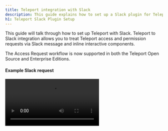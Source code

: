 ```yaml
---
title: Teleport integration with Slack
description: This guide explains how to set up a Slack plugin for Teleport for privilege elevation approvals.
h1: Teleport Slack Plugin Setup
---
```


This guide will talk through how to set up Teleport with Slack. Teleport to Slack integration allows you to treat Teleport access and permission requests via Slack message and inline interactive components.

<Admonition type="tip">
  The Access Request workflow is now supported in both the Teleport Open Source and Enterprise Editions.
</Admonition>


#### Example Slack request

<video controls>
  <source
    src="../../../img/enterprise/plugins/slack/slack.mp4"
    type="video/mp4"
  />

  <source
    src="../../../img/enterprise/plugins/slack/slack.webm"
    type="video/webm"
  />

  Your browser does not support the video tag.
</video>

## Setup

### Prerequisites

This guide assumes that you have:

- Teleport Enterprise 4.2.8 or newer.
- Admin privileges with access to `tctl`.
- Slack Admin Privileges to create an app and install it in your workspace.

#### Create User and Role for access

Log into Teleport Authentication Server, this is where you normally run `tctl`. Create a
new user and role that only has API access to the `access_request` API. The below script
will create a yaml resource file for a new user and role.

Create a non-interactive bot `access-plugin` user and role.

```bash
kind: user
metadata:
  name: access-plugin
spec:
  roles: ['access-plugin']
version: v2
---
kind: role
version: v3
metadata:
  name: access-plugin
spec:
  allow:
    rules:
      - resources: ['access_request']
        verbs: ['list', 'read']
      - resources: ['access_plugin_data']
        verbs: ['update']
    # teleport currently refuses to issue certs for a user with 0 logins,
    # this restriction may be lifted in future versions.
    logins: ['access-plugin-not-used']
```

Here and below follow along and create yaml resources using `tctl create -f`:

```
$ tctl create -f access.yaml
```

<Admonition type="tip">
  If you're using other plugins, you might want to create different users and roles for different plugins
</Admonition>

#### Export access-plugin certificate

Teleport Plugin uses the `access-plugin` role and user to perform the approval. We export the identity files, using [`tctl auth sign`](https://gravitational.com/teleport/docs/cli-docs/#tctl-auth-sign).

```bash
$ tctl auth sign --format=tls --user=access-plugin --out=auth --ttl=720h
# ...
```

The above sequence should result in three PEM encoded files being generated: `auth.crt`, `auth.key`, and `auth.cas` (certificate, private key, and CA certs respectively).  We'll reference the auth.crt, auth.key, and auth.cas files later when [configuring the plugins](#configuring-teleport-slack).

<Admonition
  type="note"
  title="Certificate Lifetime"
>
  By default, [`tctl auth sign`](https://gravitational.com/teleport/docs/cli-docs/#tctl-auth-sign) produces certificates with a relatively short lifetime. For production deployments, the `--ttl` flag can be used to ensure a more practical certificate lifetime. `--ttl=8760h` exports a 1-year token
</Admonition>

### Create Slack app

We'll create a new Slack app and set up auth tokens and callback URLs so that Slack knows how to notify the Teleport plugin when Approve / Deny buttons are clicked.

You'll need to:

1. Create a new app, pick a name and select a workspace it belongs to.
2. Add OAuth Scopes. This is required by Slack for the app to be installed — we'll only need a single scope to post messages to your Slack account.
3. Obtain OAuth token

#### Creating a New Slack app

Visit [https://api.slack.com/apps](https://api.slack.com/apps) to create a new Slack App.

**App Name:** Teleport<br/>
**Development Slack Workspace:** Pick the workspace you'd like the requests to show up in. <br/>
**App Icon:** 

<img src="../../../img/enterprise/plugins/teleport_bot@2x.png" alt="Teleport Bot Icon" width="100"/>

*Right-click and select "Save Image As...".*

![Create Slack App](../../../img/enterprise/plugins/slack/Create-a-Slack-App.png)

#### Selecting OAuth scopes

On the App screen, go to “OAuth and Permissions” under Features in the sidebar menu. Then scroll to Scopes, and add `chat:write, incoming-webhook, users:read, users:read.email` scopes so that our plugin can post messages to your Slack channels.

![API Scopes](../../../img/enterprise/plugins/slack/api-scopes.png)

#### Obtain OAuth token

![OAuth Tokens](../../../img/enterprise/plugins/slack/OAuth.png)

#### Add to workspace

![OAuth Tokens](../../../img/enterprise/plugins/slack/Slackbot-Permissions.png)
After adding to the workspace, you still need to invite the bot to the channel. Do this by using the `@` command,
and inviting them to the channel.
![Invite bot to channel](../../../img/enterprise/plugins/slack/invite-user-to-team.png)

## Installing the Teleport Slack Plugin

We recommend installing the Teleport Plugins alongside the Teleport Proxy. This is an ideal
location as plugins have a low memory footprint, and will require both public internet access
and Teleport Auth access.  We currently only provide linux-amd64 binaries, you can also
compile these plugins from [source](https://github.com/gravitational/teleport-plugins/tree/master/access/slack).

**Install the plugin**

<Tabs>
<TabItem label="Download">
  ```bash
  $ curl -L https://get.gravitational.com/teleport-access-slack-v(=teleport.version=)-linux-amd64-bin.tar.gz
  $ tar -xzf teleport-access-slack-v(=teleport.version=)-linux-amd64-bin.tar.gz
  $ cd teleport-access-slack
  $ ./install
  ```
</TabItem>
<TabItem label="From Source">
  To install from source you need `git` and `go >= (=teleport.golang=)` installed.

  ```bash
  # Checkout teleport-plugins
  $ git clone https://github.com/gravitational/teleport-plugins.git
  $ cd teleport-plugins/access/slack
  $ make
  ```
</TabItem>
</Tabs>

Run `./install` in from 'teleport-slack' or place the executable in the appropriate `/usr/bin` or `/usr/local/bin` on the server installation.

### Configuring Teleport Slack

Teleport Slack uses a config file in TOML format. Generate a boilerplate config by
running the following command:

```bash
$ Teleport-slack configure > teleport-slack.toml
$ sudo mv teleport-slack.toml /etc
```

Then, edit the config as needed.

```yaml
(!examples/resources/plugins/teleport-slack.toml!)
```

#### Editing the config file

In the Teleport section, use the certificates you've generated with `tctl auth sign` before. The plugin installer creates a folder for those certificates in `/var/lib/teleport/plugins/slack/` — so just move the certificates there and make sure the config points to them.

In Slack section, use the OAuth token, signing token, setup the desired channel name. The listen URL is the URL the plugin will listen to for Slack callbacks.


```conf
(!examples/resources/plugins/teleport-slack.toml!)
```

## Test run

Assuming that Teleport is running, and you've created the Slack app, the plugin config,
and provided all the certificates — you can now run the plugin and test the workflow!

```bash
$ teleport-slack start
```

If everything works fine, the log output should look like this:

```bash
$ teleport-slack start
INFO   Starting Teleport Access Slack (=teleport.plugin.version=).1-0-slack/main.go:145
INFO   Starting a request watcher... slack/main.go:330
INFO   Starting insecure HTTP server on 0.0.0.0:8081 utils/http.go:64
INFO   Watcher connected slack/main.go:298
```

### Testing the request approval workflow

You can create a test permissions request with `tctl` and check if the plugin works as expected like this:

#### Create a test permissions request on behalf of a user

```bash
# Replace USERNAME with a Teleport local user and TARGET_ROLE with a Teleport Role
$ tctl request create USERNAME --roles=TARGET_ROLE
```

A user can also try using `--request-roles` flag.

```bash
# Example with a user trying to request a role DBA.
$ tsh login --request-roles=dba
```

#### Approve or deny the request on Slack

The messages should automatically get updated to reflect the action you just clicked. You can also check the request status with `tctl`:

```bash
$ tctl request ls
```

### TSH User Login and Request Admin Role

You can also test the full workflow from the user's perspective using `tsh`:

```bash
# tsh login --request-roles=REQUESTED_ROLE
Seeking request approval... (id: 8f77d2d1-2bbf-4031-a300-58926237a807)
```

You should now see a new request in Teleport, and a message about the request on Slack. You can
approve or deny it and `tsh` should log in successfully or error out right after you click an action button on Slack.

### Setup with SystemD

In production, we recommend starting the Teleport Plugin daemon via an init system like systemd .
Here's the recommended Teleport Plugin service unit file for systemd:

```bash
(!examples/systemd/plugins/teleport-slack.service!)
```

Save this as `teleport-slack.service`.

## Audit log

The plugin will let anyone with access to the Slack Channel so it's
important to review Teleport's audit log.

## Feedback

If you have any issues with this plugin please create an [issue here](https://github.com/gravitational/teleport-plugins/issues/new).
